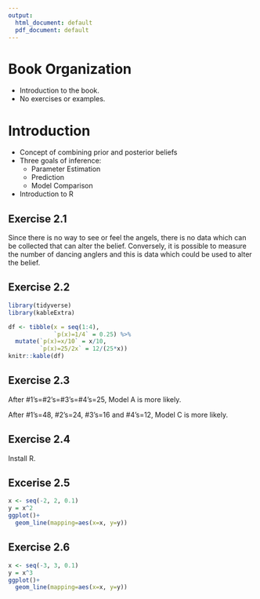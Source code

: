 ```yaml
---
output:
  html_document: default
  pdf_document: default
---
```

# Book Organization

- Introduction to the book.
- No exercises or examples.

# Introduction

- Concept of combining prior and posterior beliefs
- Three goals of inference:
    - Parameter Estimation
    - Prediction
    - Model Comparison
- Introduction to R

## Exercise 2.1

Since there is no way to see or feel the angels, there is no data which can be collected that can alter the belief.  Conversely, it is possible to measure the number of dancing anglers and this is data which could be used to alter the belief.

## Exercise 2.2

```r
library(tidyverse)
library(kableExtra)

df <- tibble(x = seq(1:4),
             `p(x)=1/4` = 0.25) %>%
  mutate(`p(x)=x/10` = x/10,
         `p(x)=25/2x` = 12/(25*x))
knitr::kable(df)
```

## Exercise 2.3

After #1's=#2's=#3's=#4's=25, Model A is more likely.

After #1's=48, #2's=24, #3's=16 and #4's=12, Model C is more likely.

## Exercise 2.4

Install R.

## Excerise 2.5

```r
x <- seq(-2, 2, 0.1)
y = x^2
ggplot()+
  geom_line(mapping=aes(x=x, y=y))
```

## Exercise 2.6

```r
x <- seq(-3, 3, 0.1)
y = x^3
ggplot()+
  geom_line(mapping=aes(x=x, y=y))
```


